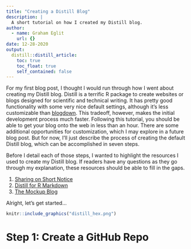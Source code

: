 ```yaml
---
title: "Creating a Distill Blog"
description: |
  A short tutorial on how I created my Distill blog.
author:
  - name: Graham Eglit
    url: {}
date: 12-28-2020
output:
  distill::distill_article:
    toc: true
    toc_float: true
    self_contained: false
---
```



For my first blog post, I thought I would run through how I went about creating my Distill blog.  Distill is a terrific R package to create websites or blogs designed for scientific and technical writing.  It has pretty good functionality with some very nice default settings, although it's less customizable than [blogdown](https://bookdown.org/yihui/blogdown/).  This tradeoff, however, makes the initial development process much faster.  Following this tutorial, you should be able to get your blog onto the web in less than an hour.  There are some additional opportunities for customization, which I may explore in a future blog post.  But for now, I'll just describe the process of creating the default Distill blog, which can be accomplished in seven steps.

Before I detail each of those steps, I wanted to highlight the resources I used to create my Distill blog.  If readers have any questions as they go through my explanation, these resources should be able to fill in the gaps.

1.  [Sharing on Short Notice](https://rstudio.com/resources/webinars/sharing-on-short-notice-how-to-get-your-materials-online-with-r-markdown/)
2.  [Distill for R Markdown](https://rstudio.github.io/distill/)
3.  [The Mockup Blog](https://themockup.blog/posts/2020-08-01-building-a-blog-with-distill/)

Alright, let's get started...

```r
knitr::include_graphics("distill_hex.png")
```

# Step 1:  Create a GitHub Repo


